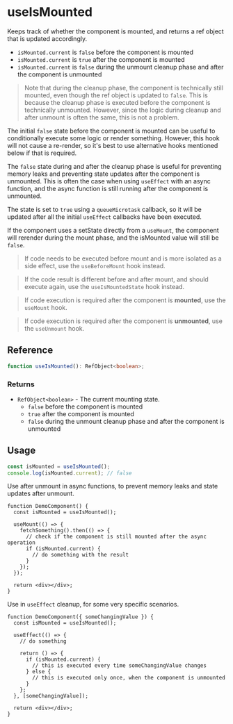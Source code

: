 
<Meta title="Lifecycle / Hooks / useIsMounted" />

# useIsMounted

Keeps track of whether the component is mounted, and returns a ref object that is updated
accordingly.

- `isMounted.current` is `false` before the component is mounted
- `isMounted.current` is `true` after the component is mounted
- `isMounted.current` is `false` during the unmount cleanup phase and after the component is
  unmounted

> Note that during the cleanup phase, the component is technically still mounted, even though the
> ref object is updated to `false`. This is because the cleanup phase is executed before the
> component is technically unmounted. However, since the logic during cleanup and after unmount is
> often the same, this is not a problem.

The initial `false` state before the component is mounted can be useful to conditionally execute
some logic or render something. However, this hook will not cause a re-render, so it's best to use
alternative hooks mentioned below if that is required.

The `false` state during and after the cleanup phase is useful for preventing memory leaks and
preventing state updates after the component is unmounted. This is often the case when using
`useEffect` with an async function, and the async function is still running after the component is
unmounted.

The state is set to `true` using a `queueMicrotask` callback, so it will be updated after all the
initial `useEffect` callbacks have been executed.

If the component uses a setState directly from a `useMount`, the component will rerender during the
mount phase, and the isMounted value will still be `false`.

> If code needs to be executed before mount and is more isolated as a side effect, use the
> `useBeforeMount` hook instead.

> If the code result is different before and after mount, and should execute again, use the
> `useIsMountedState` hook instead.

> If code execution is required after the component is **mounted**, use the `useMount` hook.

> If code execution is required after the component is **unmounted**, use the `useUnmount` hook.

## Reference

```ts
function useIsMounted(): RefObject<boolean>;
```

### Returns

- `RefObject<boolean>` - The current mounting state.
  - `false` before the component is mounted
  - `true` after the component is mounted
  - `false` during the unmount cleanup phase and after the component is unmounted

## Usage

```ts
const isMounted = useIsMounted();
console.log(isMounted.current); // false
```

Use after unmount in async functions, to prevent memory leaks and state updates after unmount.

```tsx
function DemoComponent() {
  const isMounted = useIsMounted();

  useMount(() => {
    fetchSomething().then(() => {
      // check if the component is still mounted after the async operation
      if (isMounted.current) {
        // do something with the result
      }
    });
  });

  return <div></div>;
}
```

Use in `useEffect` cleanup, for some very specific scenarios.

```tsx
function DemoComponent({ someChangingValue }) {
  const isMounted = useIsMounted();

  useEffect(() => {
    // do something

    return () => {
      if (isMounted.current) {
        // this is executed every time someChangingValue changes
      } else {
        // this is executed only once, when the component is unmounted
      }
    };
  }, [someChangingValue]);

  return <div></div>;
}
```
